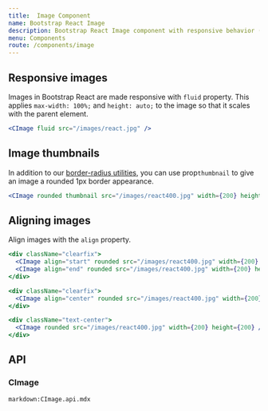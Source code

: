 ```yaml
---
title:  Image Component
name: Bootstrap React Image
description: Bootstrap React Image component with responsive behavior (so it's never become larger than their parent element) and special styles.
menu: Components
route: /components/image
---
```




## Responsive images

Images in Bootstrap React are made responsive with `fluid` property. This applies `max-width: 100%;` and `height: auto;` to the image so that it scales with the parent element.

<Example>
  <CImage fluid src={ReactImg} />
</Example>

```jsx
<CImage fluid src="/images/react.jpg" />
```

## Image thumbnails

In addition to our [border-radius utilities](https://getbootstrap.com/docs/5.1/utilities/borders), you can use prop`thumbnail` to give an image a rounded 1px border appearance.

<Example>
  <CImage rounded thumbnail src={React400Img} width={200} height={200} />
</Example>

```jsx
<CImage rounded thumbnail src="/images/react400.jpg" width={200} height={200} />
```

## Aligning images

Align images with the `align` property.

<Example>
  <div className="clearfix">
    <CImage align="start" rounded src={React400Img} width={200} height={200} />
    <CImage align="end" rounded src={React400Img} width={200} height={200} />
  </div>
</Example>

```jsx
<div className="clearfix">
  <CImage align="start" rounded src="/images/react400.jpg" width={200} height={200} />
  <CImage align="end" rounded src="/images/react400.jpg" width={200} height={200} />
</div>
```

<Example>
  <div className="clearfix">
    <CImage align="center" rounded src={React400Img} width={200} height={200} />
  </div>
</Example>

```jsx
<div className="clearfix">
  <CImage align="center" rounded src="/images/react400.jpg" width={200} height={200} />
</div>
```

<Example>
  <div className="text-center">
    <CImage rounded src={React400Img} width={200} height={200} />
  </div>
</Example>

```jsx
<div className="text-center">
  <CImage rounded src="/images/react400.jpg" width={200} height={200} />
</div>
```

## API

### CImage

`markdown:CImage.api.mdx`
